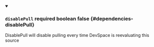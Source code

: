 
<details className="config-field" data-expandable="false" open>
<summary>

### `disablePull` <span class="config-field-required" data-required="false">required</span> <span class="config-field-type">boolean</span> <span class="config-field-default">false</span> <span class="config-field-enum"></span> {#dependencies-disablePull}

DisablePull will disable pulling every time DevSpace is reevaluating this source

</summary>



</details>
